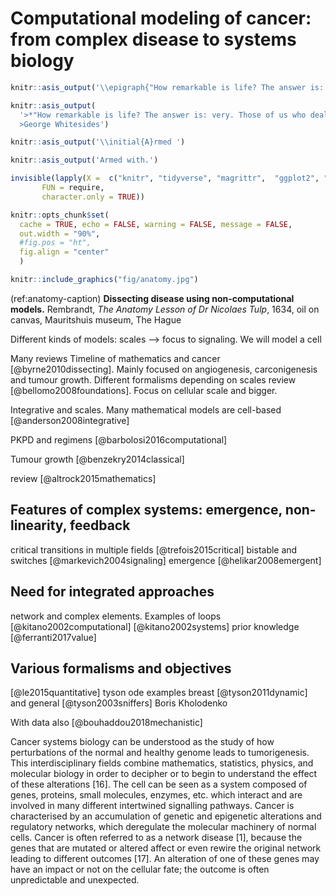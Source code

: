 # Computational modeling of cancer: from complex disease to systems biology

```r
knitr::asis_output('\\epigraph{"How remarkable is life? The answer is: very. Those of us who deal in networks of chemical reactions know of nothing like it... How could a chemical sludge become a rose, even with billions of years to try."}{George Whitesides}')
```

```r
knitr::asis_output(
  '>*"How remarkable is life? The answer is: very. Those of us who deal in networks of chemical reactions know of nothing like it... How could a chemical sludge become a rose, even with billions of years to try.".*<br/>
  >George Whitesides')
```

```r
knitr::asis_output('\\initial{A}rmed ')
```

```r
knitr::asis_output('Armed with.')
```


```r
invisible(lapply(X =  c("knitr", "tidyverse", "magrittr",  "ggplot2", "ggpubr", "patchwork", "cowplot", "kableExtra"),
       FUN = require,
       character.only = TRUE))

knitr::opts_chunk$set(
  cache = TRUE, echo = FALSE, warning = FALSE, message = FALSE,
  out.width = "90%",
  #fig.pos = "ht",
  fig.align = "center"
  )
```

```r
knitr::include_graphics("fig/anatomy.jpg")
```
(ref:anatomy-caption) **Dissecting disease using non-computational models.**  Rembrandt, *The Anatomy Lesson of Dr Nicolaes Tulp*, 1634, oil on canvas, Mauritshuis museum, The Hague

Different kinds of models: scales --> focus to signaling. We will model a cell

Many reviews
Timeline of mathematics and cancer [@byrne2010dissecting]. Mainly focused on angiogenesis, carconigenesis and tumour growth. Different formalisms depending on scales review [@bellomo2008foundations]. Focus on cellular scale and bigger.

Integrative and scales. Many mathematical models are cell-based [@anderson2008integrative]

PKPD and regimens [@barbolosi2016computational]

Tumour growth [@benzekry2014classical]

review [@altrock2015mathematics]


## Features of complex systems: emergence, non-linearity, feedback

critical transitions in multiple fields [@trefois2015critical]
bistable and switches [@markevich2004signaling]
emergence [@helikar2008emergent]

## Need for integrated approaches

network and complex elements. Examples of loops [@kitano2002computational] [@kitano2002systems]
prior knowledge [@ferranti2017value]

## Various formalisms and objectives

[@le2015quantitative]
tyson ode examples breast [@tyson2011dynamic] and general [@tyson2003sniffers]
Boris Kholodenko

With data also [@bouhaddou2018mechanistic]


Cancer systems biology can be understood as the study of how perturbations of
the normal and healthy genome leads to tumorigenesis. This interdisciplinary fields
combine mathematics, statistics, physics, and molecular biology in order to decipher
or to begin to understand the effect of these alterations [16].
The cell can be seen as a system composed of genes, proteins, small molecules,
enzymes, etc. which interact and are involved in many different intertwined signalling
pathways. Cancer is characterised by an accumulation of genetic and epigenetic
alterations and regulatory networks, which deregulate the molecular machinery
of normal cells. Cancer is often referred to as a network disease [1], because the
genes that are mutated or altered affect or even rewire the original network leading
to different outcomes [17]. An alteration of one of these genes may have an impact
or not on the cellular fate; the outcome is often unpredictable and unexpected.